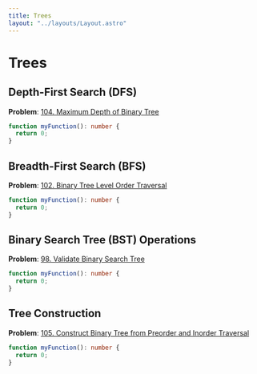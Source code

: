 ```yaml
---
title: Trees
layout: "../layouts/Layout.astro"
---
```


# Trees

## Depth-First Search (DFS)

**Problem**: [104. Maximum Depth of Binary Tree](https://leetcode.com/problems/maximum-depth-of-binary-tree/)

```typescript
function myFunction(): number {
  return 0;
}
```

## Breadth-First Search (BFS)

**Problem**: [102. Binary Tree Level Order Traversal](https://leetcode.com/problems/binary-tree-level-order-traversal/)

```typescript
function myFunction(): number {
  return 0;
}
```

## Binary Search Tree (BST) Operations

**Problem**: [98. Validate Binary Search Tree](https://leetcode.com/problems/validate-binary-search-tree/)

```typescript
function myFunction(): number {
  return 0;
}
```

## Tree Construction

**Problem**: [105. Construct Binary Tree from Preorder and Inorder Traversal](https://leetcode.com/problems/construct-binary-tree-from-preorder-and-inorder-traversal/)

```typescript
function myFunction(): number {
  return 0;
}
```
